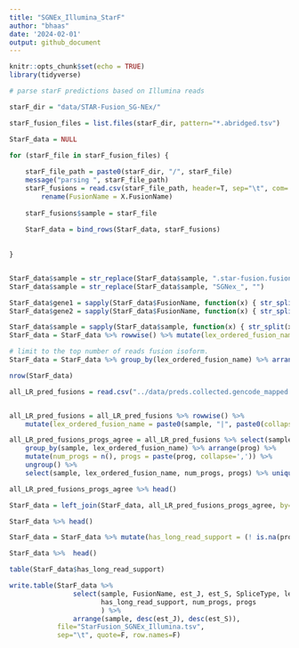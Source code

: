 ```yaml
---
title: "SGNEx_Illumina_StarF"
author: "bhaas"
date: '2024-02-01'
output: github_document
---
```


```r
knitr::opts_chunk$set(echo = TRUE)
library(tidyverse)
```


```r
# parse starF predictions based on Illumina reads

starF_dir = "data/STAR-Fusion_SG-NEx/"

starF_fusion_files = list.files(starF_dir, pattern="*.abridged.tsv")

StarF_data = NULL

for (starF_file in starF_fusion_files) {
    
    starF_file_path = paste0(starF_dir, "/", starF_file)
    message("parsing ", starF_file_path)
    starF_fusions = read.csv(starF_file_path, header=T, sep="\t", com='') %>%
        rename(FusionName = X.FusionName)
    
    starF_fusions$sample = starF_file
    
    StarF_data = bind_rows(StarF_data, starF_fusions)
    
    
}


StarF_data$sample = str_replace(StarF_data$sample, ".star-fusion.fusion_predictions.abridged.tsv", "")
StarF_data$sample = str_replace(StarF_data$sample, "SGNex_", "")

StarF_data$gene1 = sapply(StarF_data$FusionName, function(x) { str_split(x, "--")[[1]][1]})
StarF_data$gene2 = sapply(StarF_data$FusionName, function(x) { str_split(x, "--")[[1]][2]})

StarF_data$sample = sapply(StarF_data$sample, function(x) { str_split(x, "_")[[1]]}[1])
StarF_data = StarF_data %>% rowwise() %>% mutate(lex_ordered_fusion_name = paste0(sample, "|", paste0(collapse="--", sort(c(gene1, gene2)))))

```

```r

# limit to the top number of reads fusion isoform.
StarF_data = StarF_data %>% group_by(lex_ordered_fusion_name) %>% arrange(desc(est_J), desc(est_S)) %>% filter(row_number() == 1) %>% ungroup()

nrow(StarF_data)

```


```r

all_LR_pred_fusions = read.csv("../data/preds.collected.gencode_mapped.wAnnot.filt.pass.proxy_assignments.gz", header=T, sep="\t")


all_LR_pred_fusions = all_LR_pred_fusions %>% rowwise() %>% 
    mutate(lex_ordered_fusion_name = paste0(sample, "|", paste0(collapse="--", sort(str_split(fusion, "--")[[1]]))))

```


```r

all_LR_pred_fusions_progs_agree = all_LR_pred_fusions %>% select(sample, lex_ordered_fusion_name, prog) %>% unique() %>%
    group_by(sample, lex_ordered_fusion_name) %>% arrange(prog) %>%
    mutate(num_progs = n(), progs = paste(prog, collapse=',')) %>%
    ungroup() %>%
    select(sample, lex_ordered_fusion_name, num_progs, progs) %>% unique()

all_LR_pred_fusions_progs_agree %>% head()

```

```r


StarF_data = left_join(StarF_data, all_LR_pred_fusions_progs_agree, by=c('sample', 'lex_ordered_fusion_name') )

StarF_data %>% head()

```



```r

StarF_data = StarF_data %>% mutate(has_long_read_support = (! is.na(progs)) )

StarF_data %>%  head()

```


```r

table(StarF_data$has_long_read_support)

```


```r

write.table(StarF_data %>% 
                select(sample, FusionName, est_J, est_S, SpliceType, lex_ordered_fusion_name,
                       has_long_read_support, num_progs, progs
                       ) %>%
                arrange(sample, desc(est_J), desc(est_S)),
            file="StarFusion_SGNEx_Illumina.tsv",
            sep="\t", quote=F, row.names=F)


```



